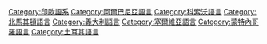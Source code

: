 {{wiktionarycat|type=阿爾巴尼亞語|category=阿爾巴尼亞語}}
{{Commons cat|Albanian language}}

[[Category:印歐語系|Category:印歐語系]]
[[Category:阿爾巴尼亞語言|Category:阿爾巴尼亞語言]]
[[Category:科索沃語言|Category:科索沃語言]]
[[Category:北馬其頓語言|Category:北馬其頓語言]]
[[Category:義大利語言|Category:義大利語言]]
[[Category:塞爾維亞語言|Category:塞爾維亞語言]]
[[Category:蒙特內哥羅語言|Category:蒙特內哥羅語言]]
[[Category:土耳其語言|Category:土耳其語言]]